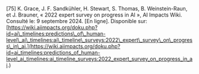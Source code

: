 \[75\]		K. Grace, J. F. Sandkühler, H. Stewart, S. Thomas, B. Weinstein-Raun, et J. Brauner, « 2022 expert survey on progress in AI », AI Impacts Wiki. Consulté le: 9 septembre 2024\. \[En ligne\]. Disponible sur: [https://wiki.aiimpacts.org/doku.php?id=ai\_timelines:predictions\_of\_human-level\_ai\_timelines:ai\_timeline\_surveys:2022\_expert\_survey\_on\_progress\_in\_ai.](https://wiki.aiimpacts.org/doku.php?id=ai_timelines:predictions_of_human-level_ai_timelines:ai_timeline_surveys:2022_expert_survey_on_progress_in_ai.)